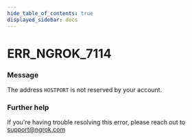 ```yaml
---
hide_table_of_contents: true
displayed_sidebar: docs
---
```



# ERR_NGROK_7114

### Message
The address `HOSTPORT` is not reserved by your account.

<ErrorDetails error='err_ngrok_7114' />


### Further help
If you're having trouble resolving this error, please reach out to [support@ngrok.com](mailto:support@ngrok.com?subject=Help%20with%20ERR_NGROK_7114)

